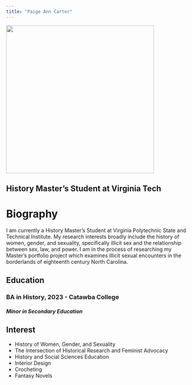 ```yaml
---
title: "Paige Ann Carter"
---
```

![](headshot.png){width=400, height=400}

## History Master's Student at Virginia Tech

# Biography 

I am currently a History Master's Student at Virginia Polytechnic State and Technical Institute. My research interests broadly include the history of women, gender, and sexuality, specifically illicit sex and the relationship between sex, law, and power. I am in the process of researching my Master's portfolio project which examines illicit sexual encounters in the borderlands of eighteenth century North Carolina. 

## Education 


### BA in History, 2023 - Catawba College 
##### Minor in Secondary Education 


## Interest

- History of Women, Gender, and Sexuality 
- The Intersection of Historical Research and Feminist Advocacy 
- History and Social Sciences Education 
- Interior Design 
- Crocheting 
- Fantasy Novels 


 

